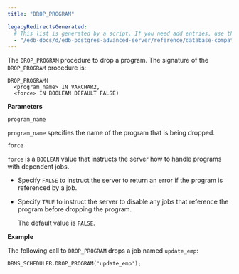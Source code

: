 ```yaml
---
title: "DROP_PROGRAM"

legacyRedirectsGenerated:
  # This list is generated by a script. If you need add entries, use the `legacyRedirects` key.
  - "/edb-docs/d/edb-postgres-advanced-server/reference/database-compatibility-for-oracle-developers-built-in-package-guide/13/drop_program.html"
---
```


The `DROP_PROGRAM` procedure to drop a program. The signature of the `DROP_PROGRAM` procedure is:

```text
DROP_PROGRAM(
  <program_name> IN VARCHAR2,
  <force> IN BOOLEAN DEFAULT FALSE)
```

**Parameters**

`program_name`

 `program_name` specifies the name of the program that is being dropped.

`force`

 `force` is a `BOOLEAN` value that instructs the server how to handle programs with dependent jobs.

-   Specify `FALSE` to instruct the server to return an error if the program is referenced by a job.

-   Specify `TRUE` to instruct the server to disable any jobs that reference the program before dropping the program.

    The default value is `FALSE`.

**Example**

The following call to `DROP_PROGRAM` drops a job named `update_emp`:

```text
DBMS_SCHEDULER.DROP_PROGRAM('update_emp');
```

